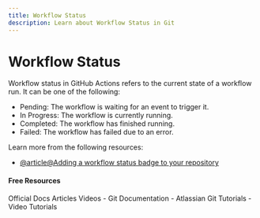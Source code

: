 ```yaml
---
title: Workflow Status
description: Learn about Workflow Status in Git
---
```


# Workflow Status

Workflow status in GitHub Actions refers to the current state of a workflow run. It can be one of the following:

- Pending: The workflow is waiting for an event to trigger it.
- In Progress: The workflow is currently running.
- Completed: The workflow has finished running.
- Failed: The workflow has failed due to an error.

Learn more from the following resources:

- [@article@Adding a workflow status badge to your repository](https://docs.github.com/en/actions/monitoring-and-troubleshooting-workflows/monitoring-workflows/adding-a-workflow-status-badge)

#### Free Resources

<Tabs defaultValue="official">
<TabsList>
<TabsTrigger value="official">Official Docs</TabsTrigger>
<TabsTrigger value="article">Articles</TabsTrigger>
<TabsTrigger value="video">Videos</TabsTrigger>
</TabsList>

<TabsContent value="official">
- <Link href="https://git-scm.com/docs">Git Documentation</Link>
</TabsContent>
<TabsContent value="article">
- <Link href="https://www.atlassian.com/git/tutorials">Atlassian Git Tutorials</Link>
</TabsContent>
<TabsContent value="video">
- <Link href="https://www.youtube.com/results?search_query=git+workflow-status+tutorial">Video Tutorials</Link>
</TabsContent>
</Tabs>
